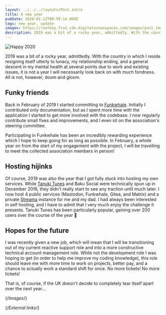 ```yaml
---
layout: ../../../layouts/Post.astro
title: A new year
pubDate: 2020-01-12T00:59:14.000Z
tags: new year, update
images: https://rootkey.fra1.cdn.digitaloceanspaces.com/images/post_images/2020.webp
description: 2019 was a bit of a rocky year, admittedly. With the country in which I reside resigning itself utterly to lunacy, my relationship ending, and a general descent in my mental health at several points due to work and existing issues, it is not a year I will necessarily look back on with much fondness. All is not, however, doom and gloom.
---
```


![Happy 2020][2020]

2019 was a bit of a rocky year, admittedly. With the country in which I reside resigning itself utterly to lunacy, my relationship ending, and a general descent in my mental health at several points due to work and existing issues, it is not a year I will necessarily look back on with much fondness. All is not, however, doom and gloom.

## Funky friends

Back in February of 2019 I started committing to [Funkwhale][funkwhale]. Initially I contributed only documentation, but as I spent more time with the application I started to get more involved with the codebase. I now regularly contribute small fixes and improvements, and I even sit on the association's steering committee.

Participating in Funkwhale has been an incredibly rewarding experience which I hope to keep going for as long as possible. In February, a whole year on from the start of my engagement with the project, I will be travelling to meet the collected association members in person!

## Hosting hijinks

Of course, 2019 was also the year that I got fully stuck into hosting my own services. While [Tanuki Tunes][tanukitunes] and Baku Social were technically spun up in December 2018, they didn't really start to see any traction until much later. I now host 4 public services (Mastodon, Funkwhale, Gitea, and Matrix) and a private [Streama][streama] instance for me and my dad. I had always been interested in self hosting, and I have to admit that I very much enjoy the challenge it presents. Tanuki Tunes has been particularly popular, gaining over 200 users over the course of the year :tada:

## Hopes for the future

I was recently given a new job, which will mean that I will be transitioning out of my current reactive support role and into a more constructive technical account management role. While not the development role I was hoping to get (in order to help me improve my coding knowledge), this role should leave me with more time to work on projects, better pay, and a chance to actually work a standard shift for once. No more tickets! No more tickets!

That is, of course, if the UK doesn't decide to completely tear itself apart over the next year…

{/*Images*/}

[2020]: https://rootkey.fra1.cdn.digitaloceanspaces.com/images/post_images/2020.webp

{/*External links*/}

[funkwhale]: https://funkwhale.audio
[streama]: https://streamaservice.org
[tanukitunes]: https://tanukitunes.com
